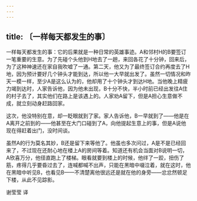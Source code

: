 ```yaml
---
---
---
```

title: 〔一样每天都发生的事〕
---




一样每天都发生的事：它的后果就是一种日常的英雄事迹。A和邻村H的B要签订一笔重要的生意。为了先碰个头他到H地去了一趟，来回各花了十分钟，回来后，为了这种神速还在家自我吹嘘了一通。第二天，他又为了最终签订合约再度去了H地，因为预计要好几个钟头才能到达，所以他一大早就出发了。虽然一切情况和昨天一模一样，至少A是这么认为的，他却用了十个钟头才到达H地。当他晚上精疲力竭到达时，人家告诉他，因为他未出现，B十分不快，半小时前已经出发往A住的村子去了，其实他们在路上是该遇上的。人家劝A留下，但是A担心生意做不成，就立刻动身赶路回家。

这次，他没特别在意，却一眨眼就到了家。家人告诉他，B一早就到了——他是在A离开之前到的——他甚至在大门口碰到了A，向他提起生意上的事，但是A说他现在得赶着出门，没时间谈。

虽然A的行为莫名其妙，B还是留下来等他了。他虽也多次问过，A是不是已经回来了，不过现在还耐心地在楼上A的房间等着。知道还有机会当面对B说明一切，A欣喜万分，他径直跑上了楼梯。眼看就要到楼上的时候，他绊了一跤，扭伤了筋，疼得几乎要昏过去了，连喊都喊不出声，只能在黑暗中啜泣着，就在这时，他在黑暗中听见B，也看见B——不清楚离他很远还是就在他的身旁——忿忿然顿足下楼，从此不见踪影。

谢莹莹 译